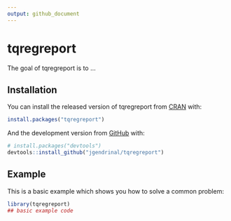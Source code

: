 ```yaml
---
output: github_document
---
```


<!-- README.md is generated from README.Rmd. Please edit that file -->

# tqregreport

<!-- badges: start -->
<!-- badges: end -->

The goal of tqregreport is to ...

## Installation

You can install the released version of tqregreport from [CRAN](https://CRAN.R-project.org) with:

``` r
install.packages("tqregreport")
```

And the development version from [GitHub](https://github.com/) with:

``` r
# install.packages("devtools")
devtools::install_github("jgendrinal/tqregreport")
```
## Example

This is a basic example which shows you how to solve a common problem:

```r
library(tqregreport)
## basic example code
```
